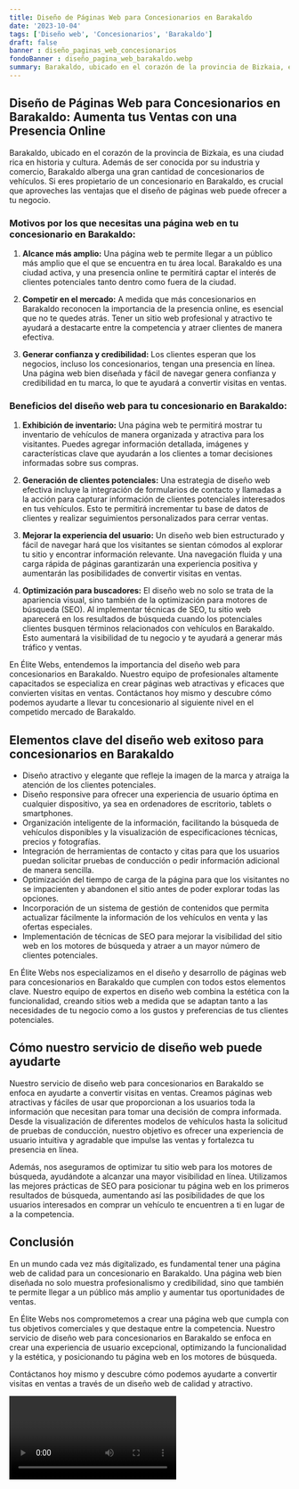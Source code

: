 ```yaml
---
title: Diseño de Páginas Web para Concesionarios en Barakaldo
date: '2023-10-04'
tags: ['Diseño web', 'Concesionarios', 'Barakaldo']
draft: false
banner : diseño_paginas_web_concesionarios
fondoBanner : diseño_pagina_web_barakaldo.webp
summary: Barakaldo, ubicado en el corazón de la provincia de Bizkaia, es una ciudad rica en historia y cultura. Además de ser conocida por su industria y comercio, Barakaldo alberga una gran cantidad de concesionarios de vehículos. Si eres propietario de un concesionario en Barakaldo, es crucial que aproveches las ventajas que el diseño de páginas web puede ofrecer a tu negocio.
---
```


## Diseño de Páginas Web para Concesionarios en Barakaldo: Aumenta tus Ventas con una Presencia Online

Barakaldo, ubicado en el corazón de la provincia de Bizkaia, es una ciudad rica en historia y cultura. Además de ser conocida por su industria y comercio, Barakaldo alberga una gran cantidad de concesionarios de vehículos. Si eres propietario de un concesionario en Barakaldo, es crucial que aproveches las ventajas que el diseño de páginas web puede ofrecer a tu negocio.

### Motivos por los que necesitas una página web en tu concesionario en Barakaldo:

1. **Alcance más amplio:** Una página web te permite llegar a un público más amplio que el que se encuentra en tu área local. Barakaldo es una ciudad activa, y una presencia online te permitirá captar el interés de clientes potenciales tanto dentro como fuera de la ciudad.

2. **Competir en el mercado:** A medida que más concesionarios en Barakaldo reconocen la importancia de la presencia online, es esencial que no te quedes atrás. Tener un sitio web profesional y atractivo te ayudará a destacarte entre la competencia y atraer clientes de manera efectiva.

3. **Generar confianza y credibilidad:** Los clientes esperan que los negocios, incluso los concesionarios, tengan una presencia en línea. Una página web bien diseñada y fácil de navegar genera confianza y credibilidad en tu marca, lo que te ayudará a convertir visitas en ventas.

### Beneficios del diseño web para tu concesionario en Barakaldo:

1. **Exhibición de inventario:** Una página web te permitirá mostrar tu inventario de vehículos de manera organizada y atractiva para los visitantes. Puedes agregar información detallada, imágenes y características clave que ayudarán a los clientes a tomar decisiones informadas sobre sus compras.

2. **Generación de clientes potenciales:** Una estrategia de diseño web efectiva incluye la integración de formularios de contacto y llamadas a la acción para capturar información de clientes potenciales interesados en tus vehículos. Esto te permitirá incrementar tu base de datos de clientes y realizar seguimientos personalizados para cerrar ventas.

3. **Mejorar la experiencia del usuario:** Un diseño web bien estructurado y fácil de navegar hará que los visitantes se sientan cómodos al explorar tu sitio y encontrar información relevante. Una navegación fluida y una carga rápida de páginas garantizarán una experiencia positiva y aumentarán las posibilidades de convertir visitas en ventas.

4. **Optimización para buscadores:** El diseño web no solo se trata de la apariencia visual, sino también de la optimización para motores de búsqueda (SEO). Al implementar técnicas de SEO, tu sitio web aparecerá en los resultados de búsqueda cuando los potenciales clientes busquen términos relacionados con vehículos en Barakaldo. Esto aumentará la visibilidad de tu negocio y te ayudará a generar más tráfico y ventas.

En Élite Webs, entendemos la importancia del diseño web para concesionarios en Barakaldo. Nuestro equipo de profesionales altamente capacitados se especializa en crear páginas web atractivas y eficaces que convierten visitas en ventas. Contáctanos hoy mismo y descubre cómo podemos ayudarte a llevar tu concesionario al siguiente nivel en el competido mercado de Barakaldo.

<GifSeo />

<Cta />

## Elementos clave del diseño web exitoso para concesionarios en Barakaldo

- Diseño atractivo y elegante que refleje la imagen de la marca y atraiga la atención de los clientes potenciales.
- Diseño responsive para ofrecer una experiencia de usuario óptima en cualquier dispositivo, ya sea en ordenadores de escritorio, tablets o smartphones.
- Organización inteligente de la información, facilitando la búsqueda de vehículos disponibles y la visualización de especificaciones técnicas, precios y fotografías.
- Integración de herramientas de contacto y citas para que los usuarios puedan solicitar pruebas de conducción o pedir información adicional de manera sencilla.
- Optimización del tiempo de carga de la página para que los visitantes no se impacienten y abandonen el sitio antes de poder explorar todas las opciones.
- Incorporación de un sistema de gestión de contenidos que permita actualizar fácilmente la información de los vehículos en venta y las ofertas especiales.
- Implementación de técnicas de SEO para mejorar la visibilidad del sitio web en los motores de búsqueda y atraer a un mayor número de clientes potenciales.

En Élite Webs nos especializamos en el diseño y desarrollo de páginas web para concesionarios en Barakaldo que cumplen con todos estos elementos clave. Nuestro equipo de expertos en diseño web combina la estética con la funcionalidad, creando sitios web a medida que se adaptan tanto a las necesidades de tu negocio como a los gustos y preferencias de tus clientes potenciales.

## Cómo nuestro servicio de diseño web puede ayudarte

Nuestro servicio de diseño web para concesionarios en Barakaldo se enfoca en ayudarte a convertir visitas en ventas. Creamos páginas web atractivas y fáciles de usar que proporcionan a los usuarios toda la información que necesitan para tomar una decisión de compra informada. Desde la visualización de diferentes modelos de vehículos hasta la solicitud de pruebas de conducción, nuestro objetivo es ofrecer una experiencia de usuario intuitiva y agradable que impulse las ventas y fortalezca tu presencia en línea.

Además, nos aseguramos de optimizar tu sitio web para los motores de búsqueda, ayudándote a alcanzar una mayor visibilidad en línea. Utilizamos las mejores prácticas de SEO para posicionar tu página web en los primeros resultados de búsqueda, aumentando así las posibilidades de que los usuarios interesados en comprar un vehículo te encuentren a ti en lugar de a la competencia.

## Conclusión

En un mundo cada vez más digitalizado, es fundamental tener una página web de calidad para un concesionario en Barakaldo. Una página web bien diseñada no solo muestra profesionalismo y credibilidad, sino que también te permite llegar a un público más amplio y aumentar tus oportunidades de ventas.

En Élite Webs nos comprometemos a crear una página web que cumpla con tus objetivos comerciales y que destaque entre la competencia. Nuestro servicio de diseño web para concesionarios en Barakaldo se enfoca en crear una experiencia de usuario excepcional, optimizando la funcionalidad y la estética, y posicionando tu página web en los motores de búsqueda.

Contáctanos hoy mismo y descubre cómo podemos ayudarte a convertir visitas en ventas a través de un diseño web de calidad y atractivo.

<Video />

<CtaBot job='Concesionarios' city='Barakaldo'/>

<Gmaps query='Barakaldo+españa+maps' />